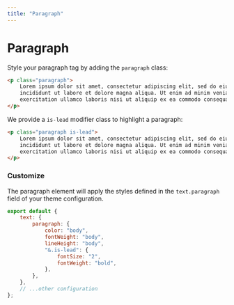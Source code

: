 ```yaml
---
title: "Paragraph"
--- 
```


# Paragraph

Style your paragraph tag by adding the `paragraph` class:

```html live=true
<p class="paragraph">
    Lorem ipsum dolor sit amet, consectetur adipiscing elit, sed do eiusmod tempor 
    incididunt ut labore et dolore magna aliqua. Ut enim ad minim veniam, quis nostrud 
    exercitation ullamco laboris nisi ut aliquip ex ea commodo consequat.
</p>
```

We provide a `is-lead` modifier class to highlight a paragraph:

```html live=true
<p class="paragraph is-lead">
    Lorem ipsum dolor sit amet, consectetur adipiscing elit, sed do eiusmod tempor 
    incididunt ut labore et dolore magna aliqua. Ut enim ad minim veniam, quis nostrud 
    exercitation ullamco laboris nisi ut aliquip ex ea commodo consequat.
</p>
```

### Customize

The paragraph element will apply the styles defined in the `text.paragraph` field of your theme configuration.

```js title=siimple.config.js
export default {
    text: {
        paragraph: {
            color: "body",
            fontWeight: "body",
            lineHeight: "body",
            "&.is-lead": {
                fontSize: "2",
                fontWeight: "bold",
            },
        },
    },
    // ...other configuration
};
```
